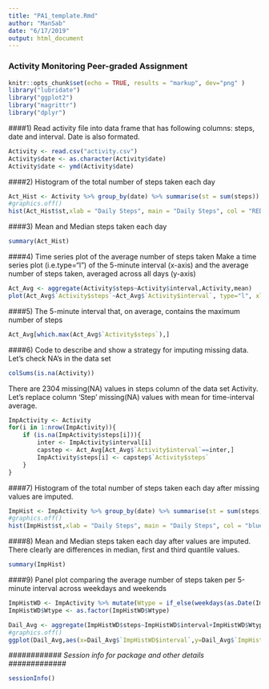```yaml
---
title: "PA1_template.Rmd"
author: "ManSab"
date: "6/17/2019"
output: html_document
---
```

### Activity Monitoring Peer-graded Assignment
```r
knitr::opts_chunk$set(echo = TRUE, results = "markup", dev="png" )
library("lubridate")
library("ggplot2")
library("magrittr")
library("dplyr")
```

####1) Read activity file into data frame that has following columns: steps, date and interval. Date is also formated.
``` r

Activity <- read.csv("activity.csv")
Activity$date <- as.character(Activity$date)
Activity$date <- ymd(Activity$date)
```
####2) Histogram of the total number of steps taken each day
``` r
Act_Hist <- Activity %>% group_by(date) %>% summarise(st = sum(steps))
#graphics.off()
hist(Act_Hist$st,xlab = "Daily Steps", main = "Daily Steps", col = "RED")
```

####3) Mean and Median steps taken each day
```r
summary(Act_Hist)
```

####4) Time series plot of the average number of steps taken
Make a time series plot (i.e.type="l") of the 5-minute interval (x-axis) and the average number of steps taken, averaged across all days (y-axis)
```r
Act_Avg <- aggregate(Activity$steps~Activity$interval,Activity,mean)
plot(Act_Avg$`Activity$steps`~Act_Avg$`Activity$interval`, type="l", xlab = "Time Interval", ylab = "Avg.Steps",main = "Average steps", col = "blue")
```

####5) The 5-minute interval that, on average, contains the maximum number of steps
```r

Act_Avg[which.max(Act_Avg$`Activity$steps`),]
```
####6) Code to describe and show a strategy for imputing missing data.
Let's check NA's in the data set

```r
colSums(is.na(Activity))
```
There are 2304 missing(NA) values in steps column of the data set Activity. Let's replace column 'Step' missing(NA) values with mean for time-interval average.
```r
ImpActivity <- Activity
for(i in 1:nrow(ImpActivity)){
    if (is.na(ImpActivity$steps[i])){
        inter <- ImpActivity$interval[i]
        capstep <- Act_Avg[Act_Avg$`Activity$interval`==inter,]
        ImpActivity$steps[i] <- capstep$`Activity$steps`
    }
}

```
####7) Histogram of the total number of steps taken each day after missing values are imputed.
```r
ImpHist <- ImpActivity %>% group_by(date) %>% summarise(st = sum(steps))
#graphics.off()
hist(ImpHist$st,xlab = "Daily Steps", main = "Daily Steps", col = "blue")

```

####8) Mean and Median steps taken each day after values are imputed. There clearly are differences in median, first and third quantile values.
```r
summary(ImpHist)
```

####9) Panel plot comparing the average number of steps taken per 5-minute interval across weekdays and weekends
```r

ImpHistWD <- ImpActivity %>% mutate(Wtype = if_else(weekdays(as.Date(ImpActivity$date)) %in% c('Saturday','Sunday'),"Weekend","Weekday"))
ImpHistWD$Wtype <- as.factor(ImpHistWD$Wtype)

Dail_Avg <- aggregate(ImpHistWD$steps~ImpHistWD$interval+ImpHistWD$Wtype,ImpHistWD,mean)
#graphics.off()
ggplot(Dail_Avg,aes(x=Dail_Avg$`ImpHistWD$interval`,y=Dail_Avg$`ImpHistWD$steps`),color=`Weekday or Weekend`) +  geom_line() + facet_wrap(.~Dail_Avg$`ImpHistWD$Wtype`, nrow = 2) + xlab("Interval") + ylab("Average number of steps") 

```

*############   Session info for package and other details #############*
```r
sessionInfo()
```
